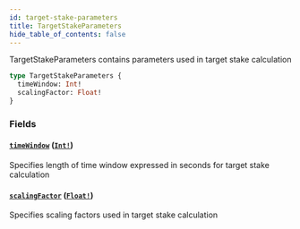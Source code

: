 ```yaml
---
id: target-stake-parameters
title: TargetStakeParameters
hide_table_of_contents: false
---
```



TargetStakeParameters contains parameters used in target stake calculation

```graphql
type TargetStakeParameters {
  timeWindow: Int!
  scalingFactor: Float!
}
```


### Fields

#### [`timeWindow`](#) ([`Int!`](/docs/mainnet/graphql/scalars/int))

Specifies length of time window expressed in seconds for target stake calculation


#### [`scalingFactor`](#) ([`Float!`](/docs/mainnet/graphql/scalars/float))

Specifies scaling factors used in target stake calculation





